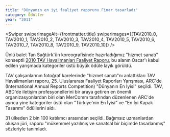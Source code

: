 ```yaml
---
title: "Dünyanın en iyi faaliyet raporunu Finar tasarladı"
category: Ödüller
year: "2011"
---
```



<Swiper swiperImageAlt={frontmatter.title} swiperimages={[TAV2010_0, TAV2010_1, TAV2010_2, TAV2010_3, TAV2010_4, TAV2010_5, TAV2010_6, TAV2010_7, TAV2010_8, TAV2010_9, TAV2010_10]} />

Ünlü balet Tan Sağtürk'ün koreografisinde hazırladığımız "hizmet sanatı" konseptli [2010 TAV Havalimanları Faaliyet Raporu](https://www.finarkurumsal.com/faaliyet-raporu/tav#2010 "2010 TAV FR"), bu alanın Oscar'ı kabul edilen yarışmada kategoriler üstü büyük ödüle layık görüldü.

TAV çalışanlarının fotoğraf karelerinde "hizmet sanatı"nı anlattıkları TAV Havalimanları raporu, 25. Uluslararası Faaliyet Raporları Yarışması, ARC'de (International Annual Reports Competition) "Dünyanın En İyisi" seçildi. TAV, ABD'de iletişim profesyonellerini bir araya getiren en önemli organizasyonlardan biri olan MerComm tarafından düzenlenen ARC'de ayrıca yine kategoriler üstü olan "Türkiye'nin En İyisi" ve "En İyi Kapak Tasarımı" ödüllerini aldı.

31 ülkeden 2 bin 100 katılımcı arasından seçildi. Bağımsız uzmanlardan oluşan jüri, raporu "mükemmel yazılmış ve sanatsal bir biçimde tasarlanmış" sözleriyle tanımladı.
